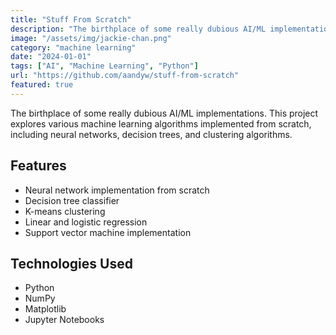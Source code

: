 ```yaml
---
title: "Stuff From Scratch"
description: "The birthplace of some really dubious AI/ML implementations"
image: "/assets/img/jackie-chan.png"
category: "machine learning"
date: "2024-01-01"
tags: ["AI", "Machine Learning", "Python"]
url: "https://github.com/aandyw/stuff-from-scratch"
featured: true
---
```


The birthplace of some really dubious AI/ML implementations. This project explores various machine learning algorithms implemented from scratch, including neural networks, decision trees, and clustering algorithms.

## Features

- Neural network implementation from scratch
- Decision tree classifier
- K-means clustering
- Linear and logistic regression
- Support vector machine implementation

## Technologies Used

- Python
- NumPy
- Matplotlib
- Jupyter Notebooks
